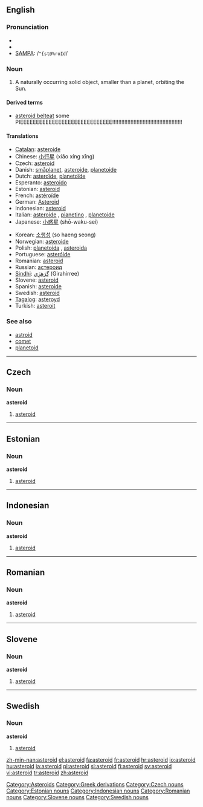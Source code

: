 {{see|Asteroid}}
==English==

===Pronunciation===
* {{enPR|ăs'tə-roid"}}
* {{IPA|/ˈæstəˌroɪd/}}
* [[w:SAMPA|SAMPA]]: /<tt>"{st@%roId</tt>/

===Noun===
{{wikipedia}}
{{en-noun}}

# {{astronomy}} A naturally occurring solid object, smaller than a planet, orbiting the Sun.

====Derived terms====
* [[asteroid belt]]eat some PIEEEEEEEEEEEEEEEEEEEEEEEEEEEEE!!!!!!!!!!!!!!!!!!!!!!!!!!!!!!!!!!!!!!!!!!!!!!

====Translations====
{{trans-top|astronomy}}
* [[Catalan]]: [[asteroide#Catalan|asteroide]]
* Chinese: [[小行星]] (xiǎo xíng xīng)
* Czech: [[#Czech|asteroid]]
* Danish: [[småplanet]], [[asteroide#Danish|asteroide]], [[planetoide#Danish|planetoide]]
* Dutch: [[asteroïde]], [[planetoïde]]
* Esperanto: [[asteroido]]
* Estonian: [[#English|asteroid]]
* French: [[astéroïde]] {{m}}
* German: [[Asteroid]] {{m}}
* Indonesian: [[#Indonesian|asteroid]]
* Italian: [[asteroide#Italian|asteroide]] {{m}}, [[pianetino]] {{m}}, [[planetoide#Italian|planetoide]]
* Japanese: [[小惑星]] (shō-waku-sei)
{{trans-mid}}
* Korean: [[소행성]] (so haeng seong)
* Norwegian: [[asteroide#Norwegian|asteroide]]
* Polish: [[planetoida]] {{f}}, [[asteroida]] {{n}}
* Portuguese: [[asteróide]] {{m}}
* Romanian: [[#Romanian|asteroid]] {{m}}
* Russian: [[астероид]]
* [[Sindhi]]: [[گِرَھِڙِي]] (Girahirree) {{f}}
* Slovene: [[#Slovene|asteroid]] {{m}}
* Spanish: [[asteroide#Spanish|asteroide]] {{m}}
* Swedish: [[#English|asteroid]] {{c}}
* [[Tagalog]]: [[asteroyd]]
* Turkish: [[asteroit]]
{{trans-bottom}}

===See also===
* [[astroid]]
* [[comet]]
* [[planetoid]]

[[Category:Asteroids]]
[[Category:Greek derivations]]

----

==Czech==

===Noun===
'''asteroid'''

# [[#English|asteroid]]

[[Category:Czech nouns]]

----

==Estonian==

===Noun===
'''asteroid'''

# [[#English|asteroid]]

[[Category:Estonian nouns]]

----

==Indonesian==

===Noun===
'''asteroid'''

# [[#English|asteroid]]

[[Category:Indonesian nouns]]

----

==Romanian==

===Noun===
'''asteroid'''

# [[#English|asteroid]]

[[Category:Romanian nouns]]

----

==Slovene==

===Noun===
'''asteroid'''

# [[#English|asteroid]]

[[Category:Slovene nouns]]

----

==Swedish==

===Noun===
'''asteroid''' {{c}}

# [[#English|asteroid]]

[[Category:Swedish nouns]]

[[zh-min-nan:asteroid]]
[[el:asteroid]]
[[fa:asteroid]]
[[fr:asteroid]]
[[hr:asteroid]]
[[io:asteroid]]
[[hu:asteroid]]
[[ja:asteroid]]
[[pl:asteroid]]
[[sl:asteroid]]
[[fi:asteroid]]
[[sv:asteroid]]
[[vi:asteroid]]
[[tr:asteroid]]
[[zh:asteroid]]